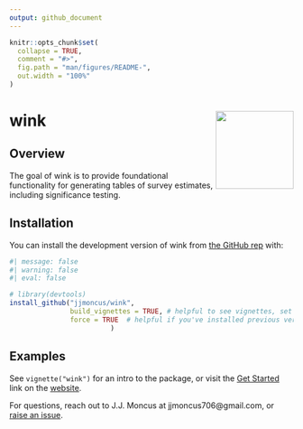 ```yaml
---
output: github_document
---
```


<!-- README.md is generated from README.Rmd. Please edit that file -->

```r
knitr::opts_chunk$set(
  collapse = TRUE,
  comment = "#>",
  fig.path = "man/figures/README-",
  out.width = "100%"
)
```

# wink <a href="https://jjmoncus.github.io/wink/"><img src="man/figures/logo.png" align="right" height="138" /></a>

<!-- badges: start -->
<!-- badges: end -->

## Overview

The goal of wink is to provide foundational functionality for generating tables of survey estimates, including significance testing.

## Installation

You can install the development version of wink from [the GitHub rep](https://github.com/jjmoncus/wink/) with:

``` r
#| message: false 
#| warning: false
#| eval: false

# library(devtools)
install_github("jjmoncus/wink", 
               build_vignettes = TRUE, # helpful to see vignettes, set to FALSE if needed
               force = TRUE  # helpful if you've installed previous versions, forces an override, set to FALSE if needed
                         )
```

## Examples

See `vignette("wink")` for an intro to the package, or visit the [Get Started](https://jjmoncus.github.io/wink/articles/wink.html) link on the [website](https://jjmoncus.github.io/wink/index.html).

For questions, reach out to J.J. Moncus at jjmoncus706@gmail.com, or [raise an issue](https://github.com/jjmoncus/wink/issues).
